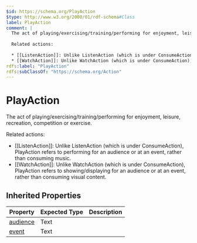 ```yaml
---
$id: https://schema.org/PlayAction
$type: http://www.w3.org/2000/01/rdf-schema#Class
label: PlayAction
comment: |
  The act of playing/exercising/training/performing for enjoyment, leisure, recreation, competition or exercise.
  
  Related actions:
  
  * [[ListenAction]]: Unlike ListenAction (which is under ConsumeAction), PlayAction refers to performing for an audience or at an event, rather than consuming music.
  * [[WatchAction]]: Unlike WatchAction (which is under ConsumeAction), PlayAction refers to showing/displaying for an audience or at an event, rather than consuming visual content.
rdfs:label: "PlayAction"
rdfs:subClassOf: "https://schema.org/Action"
---
```


# PlayAction

The act of playing/exercising/training/performing for enjoyment, leisure, recreation, competition or exercise.

Related actions:

* [[ListenAction]]: Unlike ListenAction (which is under ConsumeAction), PlayAction refers to performing for an audience or at an event, rather than consuming music.
* [[WatchAction]]: Unlike WatchAction (which is under ConsumeAction), PlayAction refers to showing/displaying for an audience or at an event, rather than consuming visual content.

## Inherited Properties

| Property | Expected Type | Description |
| --- | --- | --- |
| [audience](https://schema.org/audience) | Text |  |
| [event](https://schema.org/event) | Text |  |
